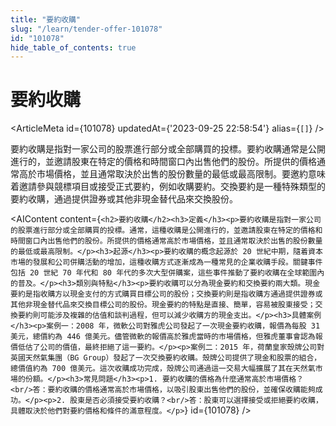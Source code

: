 ```yaml
---
title: "要約收購"
slug: "/learn/tender-offer-101078"
id: "101078"
hide_table_of_contents: true
---
```



# 要約收購

<ArticleMeta id={101078} updatedAt={'2023-09-25 22:58:54'} alias={`[]`} />
<div className='border-solid border-b border-t-0 my-4 border-[var(--ifm-color-gray-300)]' />

要約收購是指對一家公司的股票進行部分或全部購買的投標。要約收購通常是公開進行的，並邀請股東在特定的價格和時間窗口內出售他們的股份。所提供的價格通常高於市場價格，並且通常取決於出售的股份數量的最低或最高限制。要邀約意味着邀請參與競標項目或接受正式要約，例如收購要約。交換要約是一種特殊類型的要約收購，通過提供證券或其他非現金替代品來交換股份。

<AIContent content={`<h2>要約收購</h2><h3>定義</h3><p>要約收購是指對一家公司的股票進行部分或全部購買的投標。通常，這種收購是公開進行的，並邀請股東在特定的價格和時間窗口內出售他們的股份。所提供的價格通常高於市場價格，並且通常取決於出售的股份數量的最低或最高限制。</p><h3>起源</h3><p>要約收購的概念起源於 20 世紀中期，隨着資本市場的發展和公司併購活動的增加，這種收購方式逐漸成為一種常見的企業收購手段。關鍵事件包括 20 世紀 70 年代和 80 年代的多次大型併購案，這些事件推動了要約收購在全球範圍內的普及。</p><h3>類別與特點</h3><p>要約收購可以分為現金要約和交換要約兩大類。現金要約是指收購方以現金支付的方式購買目標公司的股份；交換要約則是指收購方通過提供證券或其他非現金替代品來交換目標公司的股份。現金要約的特點是直接、簡單，容易被股東接受；交換要約則可能涉及複雜的估值和談判過程，但可以減少收購方的現金支出。</p><h3>具體案例</h3><p>案例一：2008 年，微軟公司對雅虎公司發起了一次現金要約收購，報價為每股 31 美元，總價約為 446 億美元。儘管微軟的報價高於雅虎當時的市場價格，但雅虎董事會認為報價低估了公司的價值，最終拒絕了這一要約。</p><p>案例二：2015 年，荷蘭皇家殼牌公司對英國天然氣集團（BG Group）發起了一次交換要約收購。殼牌公司提供了現金和股票的組合，總價值約為 700 億美元。這次收購成功完成，殼牌公司通過這一交易大幅擴展了其在天然氣市場的份額。</p><h3>常見問題</h3><p>1. 要約收購的價格為什麼通常高於市場價格？<br/>答：要約收購的價格通常高於市場價格，以吸引股東出售他們的股份，並確保收購能夠成功。</p><p>2. 股東是否必須接受要約收購？<br/>答：股東可以選擇接受或拒絕要約收購，具體取決於他們對要約價格和條件的滿意程度。</p>`} id={101078} />
